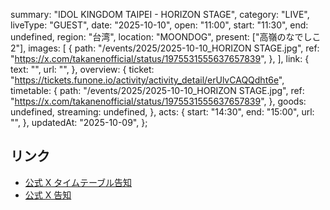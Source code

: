   summary: "IDOL KINGDOM TAIPEI - HORIZON STAGE",
  category: "LIVE",
  liveType: "GUEST",
  date: "2025-10-10",
  open: "11:00",
  start: "11:30",
  end: undefined,
  region: "台湾",
  location: "MOONDOG",
  present: ["高嶺のなでしこ2"],
  images: [
    {
      path: "/events/2025/2025-10-10_HORIZON STAGE.jpg",
      ref: "https://x.com/takanenofficial/status/1975531555637657839",
    },
  ],
  link: {
    text: "",
    url: "",
  },
  overview: {
    ticket: "https://tickets.funone.io/activity/activity_detail/erUlvCAQQdht6e",
    timetable: {
      path: "/events/2025/2025-10-10_HORIZON STAGE.jpg",
      ref: "https://x.com/takanenofficial/status/1975531555637657839",
    },
    goods: undefined,
    streaming: undefined,
  },
  acts: {
    start: "14:30",
    end: "15:00",
    url: "",
  },
  updatedAt: "2025-10-09",
};

## リンク

- [公式 X タイムテーブル告知](https://x.com/takanenofficial/status/1975531555637657839)
- [公式 X 告知](https://x.com/takanenofficial/status/1926243059072639477)
